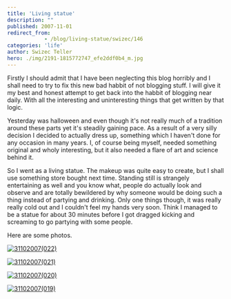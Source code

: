```yaml
---
title: 'Living statue'
description: ""
published: 2007-11-01
redirect_from: 
            - /blog/living-statue/swizec/146
categories: 'life'
author: Swizec Teller
hero: ./img/2191-1815772747_efe2ddf0b4_m.jpg
---
```

Firstly I should admit that I have been neglecting this blog horribly and I shall need to try to fix this new bad habbit of not blogging stuff. I will give it my best and honest attempt to get back into the habbit of blogging near daily. With all the interesting and uninteresting things that get written by that logic.

Yesterday was halloween and even though it's not really much of a tradition around these parts yet it's steadily gaining pace. As a result of a very silly decision I decided to actually dress up, something which I haven't done for any occasion in many years. I, of course being myself, needed something original and wholy interesting, but it also needed a flare of art and science behind it.

So I went as a living statue. The makeup was quite easy to create, but I shall use something store bought next time. Standing still is strangely entertaining as well and you know what, people do actually look and observe and are totally bewildered by why someone would be doing such a thing instead of partying and drinking. Only one things though, it was really really cold out and I couldn't feel my hands very soon. Think I managed to be a statue for about 30 minutes before I got dragged kicking and screaming to go partying with some people.

Here are some photos.

[![31102007(022)](./img/2191-1815772747_efe2ddf0b4_m.jpg)](http://www.flickr.com/photos/swiz/1815772747/ "Photo Sharing")

[![31102007(021)](./img/2265-1815772731_68e2e9c83a_m.jpg)](http://www.flickr.com/photos/swiz/1815772731/ "Photo Sharing")

[![31102007(020)](./img/2040-1815772717_48693f5016_m.jpg)](http://www.flickr.com/photos/swiz/1815772717/ "Photo Sharing")

[![31102007(019)](./img/2342-1815772705_4d4b2303da_m.jpg)](http://www.flickr.com/photos/swiz/1815772705/ "Photo Sharing")